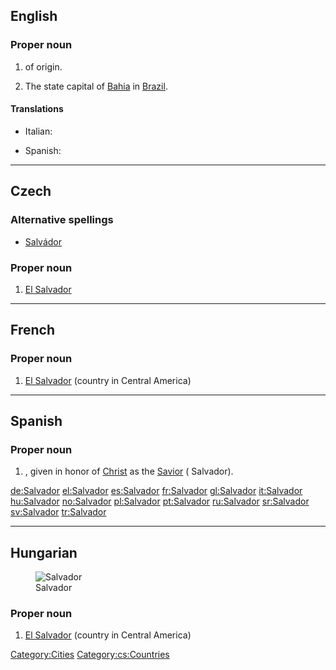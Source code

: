 {{also|salvador}}
==English==

===Proper noun===
{{en-proper-noun}}

# {{given name|male|from=Spanish|}} of {{etyl|es}} origin.
# The state capital of [[Bahia]] in [[Brazil]].

====Translations====
{{trans-top|male given name}}
* Italian: {{t+|it|Salvatore}}
{{trans-mid}}
* Spanish: {{t+|es|Salvador}}
{{trans-bottom}}

[[Category:Cities]]

----

==Czech==

===Alternative spellings===
* [[Salvádor]]

===Proper noun===
{{cs-proper noun|g=m}}

# [[El Salvador]]

[[Category:cs:Countries]]

----

==French==
{{wikipedia|lang=fr}}

===Proper noun===
{{infl|fr|proper noun}}

# [[El Salvador]] (country in Central America)

----

==Spanish==

===Proper noun===
{{infl|es|proper noun}}

# {{given name|male|lang=es}}, given in honor of [[Christ]] as the [[Savior]] ( Salvador).

[[de:Salvador]]
[[el:Salvador]]
[[es:Salvador]]
[[fr:Salvador]]
[[gl:Salvador]]
[[it:Salvador]]
[[hu:Salvador]]
[[no:Salvador]]
[[pl:Salvador]]
[[pt:Salvador]]
[[ru:Salvador]]
[[sr:Salvador]]
[[sv:Salvador]]
[[tr:Salvador]]

----
{{rfc-auto|sort languages}}
==Hungarian==
[[Image:LocationElSalvador.png|thumb|Salvador]]

===Proper noun===
{{infl|hu|proper noun}}

# [[El Salvador]] (country in Central America)

{{tbot entry|Hungarian|El Salvador|2009|April|hu}}
